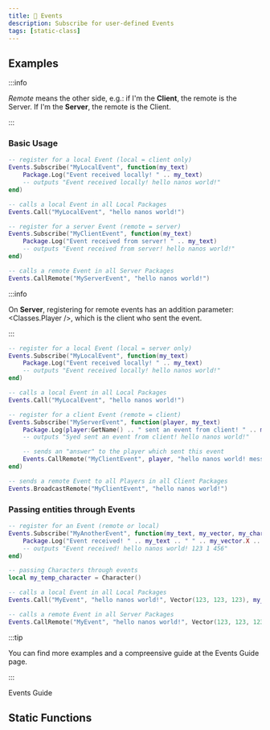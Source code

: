 ```yaml
---
title: 🚩 Events
description: Subscribe for user-defined Events
tags: [static-class]
---
```




<HeaderDeclaration class_data={ClassData} is_static={true} />


## Examples

:::info

_Remote_ means the other side, e.g.: if I'm the **Client**, the remote is the Server. If I'm the **Server**, the remote is the Client.

:::


### Basic Usage

```lua title="Client/Index.lua"
-- register for a local Event (local = client only)
Events.Subscribe("MyLocalEvent", function(my_text)
    Package.Log("Event received locally! " .. my_text)
    -- outputs "Event received locally! hello nanos world!"
end)

-- calls a local Event in all Local Packages
Events.Call("MyLocalEvent", "hello nanos world!")

-- register for a server Event (remote = server)
Events.Subscribe("MyClientEvent", function(my_text)
    Package.Log("Event received from server! " .. my_text)
    -- outputs "Event received from server! hello nanos world!"
end)

-- calls a remote Event in all Server Packages
Events.CallRemote("MyServerEvent", "hello nanos world!")
```

:::info

On **Server**, registering for remote events has an addition parameter: <Classes.Player />, which is the client who sent the event.

:::

```lua title="Server/Index.lua"
-- register for a local Event (local = server only)
Events.Subscribe("MyLocalEvent", function(my_text)
    Package.Log("Event received locally! " .. my_text)
    -- outputs "Event received locally! hello nanos world!"
end)

-- calls a local Event in all Local Packages
Events.Call("MyLocalEvent", "hello nanos world!")

-- register for a client Event (remote = client)
Events.Subscribe("MyServerEvent", function(player, my_text)
    Package.Log(player:GetName() .. " sent an event from client! " .. my_text)
    -- outputs "Syed sent an event from client! hello nanos world!"

    -- sends an "answer" to the player which sent this event
    Events.CallRemote("MyClientEvent", player, "hello nanos world! message only for you!")
end)

-- sends a remote Event to all Players in all Client Packages
Events.BroadcastRemote("MyClientEvent", "hello nanos world!")
```


### Passing entities through Events

```lua
-- register for an Event (remote or local)
Events.Subscribe("MyAnotherEvent", function(my_text, my_vector, my_character, my_number)
    Package.Log("Event received! " .. my_text .. " " .. my_vector.X .. " " .. my_character:GetViewMode() .. " " .. my_number)
    -- outputs "Event received! hello nanos world! 123 1 456"
end)

-- passing Characters through events
local my_temp_character = Character()

-- calls a local Event in all Local Packages
Events.Call("MyEvent", "hello nanos world!", Vector(123, 123, 123), my_temp_character, 456)

-- calls a remote Event in all Server Packages
Events.CallRemote("MyEvent", "hello nanos world!", Vector(123, 123, 123), my_temp_character, 456)
```


:::tip

You can find more examples and a compreensive guide at the Events Guide page.

:::

<ReferenceLink href="core-concepts/scripting/events-guide">Events Guide</ReferenceLink>


## Static Functions

<StaticFunctionsDeclaration class_data={ClassData} />
